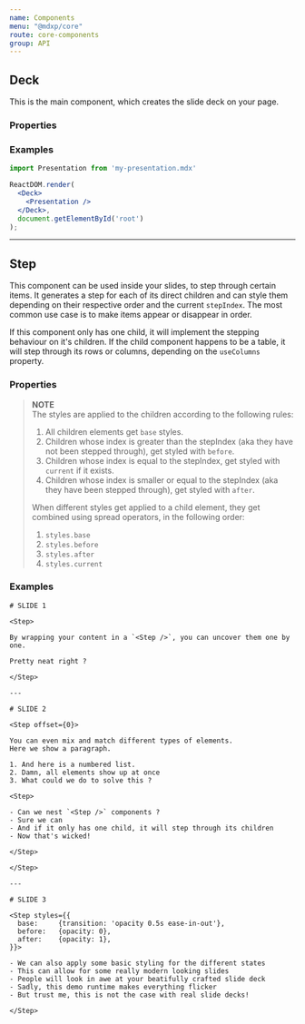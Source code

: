 ```yaml
---
name: Components
menu: "@mdxp/core"
route: core-components
group: API
---
```



## Deck
This is the main component, which creates the slide deck on your page.

### Properties
<Arguments of={Deck} />

### Examples
```jsx
import Presentation from 'my-presentation.mdx'

ReactDOM.render(
  <Deck>
    <Presentation />
  </Deck>,
  document.getElementById('root')
);
```

---


## Step
This component can be used inside your slides, to step through certain items.
It generates a step for each of its direct children and can style them depending on their respective order and the current `stepIndex`.
The most common use case is to make items appear or disappear in order.

If this component only has one child, it will implement the stepping behaviour on it's children.
If the child component happens to be a table, it will step through its rows or columns,
depending on the `useColumns` property.

### Properties
<Arguments of={Step} />

> __NOTE__  
> The styles are applied to the children according to the following rules:  
>
>   1. All children elements get `base` styles.
>   2. Children whose index is greater than the stepIndex (aka they have not been stepped through), get styled with `before`.
>   3. Children whose index is equal to the stepIndex, get styled with `current` if it exists.
>   4. Children whose index is smaller or equal to the stepIndex (aka they have been stepped through), get styled with `after`.
>
> When different styles get applied to a child element, they get combined using spread operators, in the following order:
>
>   1. `styles.base`
>   2. `styles.before`
>   3. `styles.after`
>   4. `styles.current`

### Examples
```mdxp
# SLIDE 1

<Step>

By wrapping your content in a `<Step />`, you can uncover them one by one.

Pretty neat right ?  

</Step>

---

# SLIDE 2

<Step offset={0}>

You can even mix and match different types of elements.  
Here we show a paragraph.

1. And here is a numbered list.
2. Damn, all elements show up at once
3. What could we do to solve this ?

<Step>

- Can we nest `<Step />` components ?
- Sure we can
- And if it only has one child, it will step through its children
- Now that's wicked!

</Step>

</Step>

---

# SLIDE 3

<Step styles={{
  base:     {transition: 'opacity 0.5s ease-in-out'},
  before:   {opacity: 0},
  after:    {opacity: 1},
}}>

- We can also apply some basic styling for the different states
- This can allow for some really modern looking slides
- People will look in awe at your beatifully crafted slide deck
- Sadly, this demo runtime makes everything flicker
- But trust me, this is not the case with real slide decks!

</Step>
```
